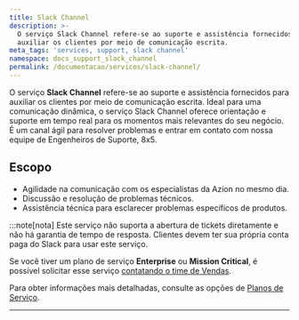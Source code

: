 ```yaml
---
title: Slack Channel
description: >-
  O serviço Slack Channel refere-se ao suporte e assistência fornecidos para
  auxiliar os clientes por meio de comunicação escrita.
meta_tags: 'services, support, slack channel'
namespace: docs_support_slack_channel
permalink: /documentacao/servicos/slack-channel/
---
```


O serviço **Slack Channel** refere-se ao suporte e assistência fornecidos para auxiliar os clientes por meio de comunicação escrita. Ideal para uma comunicação dinâmica, o serviço Slack Channel oferece orientação e suporte em tempo real para os momentos mais relevantes do seu negócio. É um canal ágil para resolver problemas e entrar em contato com nossa equipe de Engenheiros de Suporte, 8x5.

## Escopo

- Agilidade na comunicação com os especialistas da Azion no mesmo dia.
- Discussão e resolução de problemas técnicos.
- Assistência técnica para esclarecer problemas específicos de produtos.

:::note[nota]
Este serviço não suporta a abertura de tickets diretamente e não há garantia de tempo de resposta. Clientes devem ter sua própria conta paga do Slack para usar este serviço.

Se você tiver um plano de serviço **Enterprise** ou **Mission Critical**, é possível solicitar esse serviço [contatando o time de Vendas](https://www.azion.com/en/contact-sales/).

Para obter informações mais detalhadas, consulte as opções de [Planos de Serviço](https://www.azion.com/pt-br/servicos-profissionais/).



---

